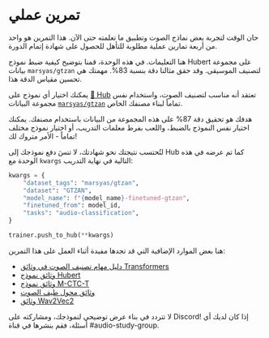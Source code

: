 # تمرين عملي

حان الوقت لتجربة بعض نماذج الصوت وتطبيق ما تعلمته حتى الآن.
هذا التمرين هو واحد من أربعة تمارين عملية مطلوبة للتأهل للحصول على شهادة إتمام الدورة.

هنا التعليمات.
في هذه الوحدة، قمنا بتوضيح كيفية ضبط نموذج Hubert على مجموعة بيانات `marsyas/gtzan` لتصنيف الموسيقى. وقد حقق مثالنا دقة بنسبة 83%.
مهمتك هي تحسين مقياس الدقة هذا.

يمكنك اختيار أي نموذج على [🤗 Hub](https://huggingface.co/models) تعتقد أنه مناسب لتصنيف الصوت،
واستخدام نفس مجموعة البيانات [`marsyas/gtzan`](https://huggingface.co/datasets/marsyas/gtzan) تماماً لبناء مصنفك الخاص.

هدفك هو تحقيق دقة 87% على هذه المجموعة من البيانات باستخدام مصنفك. يمكنك اختيار نفس النموذج بالضبط، واللعب بفرط معلمات التدريب،
أو اختيار نموذج مختلف تماماً - الأمر متروك لك!

لتُحتسب نتيجتك نحو شهادتك، لا تنسَ دفع نموذجك إلى Hub كما تم عرضه في هذه الوحدة مع
`kwargs` التالية في نهاية التدريب:

```python
kwargs = {
    "dataset_tags": "marsyas/gtzan",
    "dataset": "GTZAN",
    "model_name": f"{model_name}-finetuned-gtzan",
    "finetuned_from": model_id,
    "tasks": "audio-classification",
}

trainer.push_to_hub(**kwargs)
```

هنا بعض الموارد الإضافية التي قد تجدها مفيدة أثناء العمل على هذا التمرين:
* [دليل مهام تصنيف الصوت في وثائق Transformers](https://huggingface.co/docs/transformers/tasks/audio_classification)
* [وثائق نموذج Hubert](https://huggingface.co/docs/transformers/model_doc/hubert)
* [وثائق نموذج M-CTC-T](https://huggingface.co/docs/transformers/model_doc/mctct)
* [وثائق محول طيف الصوت](https://huggingface.co/docs/transformers/model_doc/audio-spectrogram-transformer)
* [وثائق Wav2Vec2](https://huggingface.co/docs/transformers/model_doc/wav2vec2)

لا تتردد في بناء عرض توضيحي لنموذجك، ومشاركته على Discord! إذا كان لديك أي أسئلة، فقم بنشرها في قناة #audio-study-group.